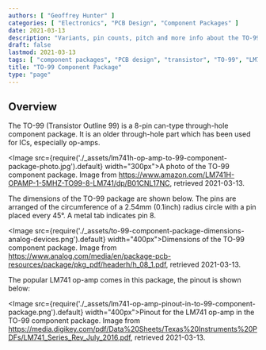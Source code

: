 ```yaml
---
authors: [ "Geoffrey Hunter" ]
categories: [ "Electronics", "PCB Design", "Component Packages" ]
date: 2021-03-13
description: "Variants, pin counts, pitch and more info about the TO-99 component package."
draft: false
lastmod: 2021-03-13
tags: [ "component packages", "PCB design", "transistor", "TO-99", "LM741", "op-amp" ]
title: "TO-99 Component Package"
type: "page"
---
```


## Overview

The TO-99 (Transistor Outline 99) is a 8-pin can-type through-hole component package. It is an older through-hole part which has been used for ICs, especially op-amps.

<Image src={require('./_assets/lm741h-op-amp-to-99-component-package-photo.jpg').default} width="300px">A photo of the TO-99 component package. Image from https://www.amazon.com/LM741H-OPAMP-1-5MHZ-TO99-8-LM741/dp/B01CNL17NC, retrieved 2021-03-13.</Image>

The dimensions of the TO-99 package are shown below. The pins are arranged of the circumference of a 2.54mm (0.1inch) radius circle with a pin placed every 45°. A metal tab indicates pin 8.

<Image src={require('./_assets/to-99-component-package-dimensions-analog-devices.png').default} width="400px">Dimensions of the TO-99 component package. Image from https://www.analog.com/media/en/package-pcb-resources/package/pkg_pdf/headerh/h_08_1.pdf, retrieved 2021-03-13.</Image>

The popular LM741 op-amp comes in this package, the pinout is shown below:

<Image src={require('./_assets/lm741-op-amp-pinout-in-to-99-component-package.png').default} width="400px">Pinout for the LM741 op-amp in the TO-99 component package. Image from https://media.digikey.com/pdf/Data%20Sheets/Texas%20Instruments%20PDFs/LM741_Series_Rev_July_2016.pdf, retrieved 2021-03-13.</Image>
